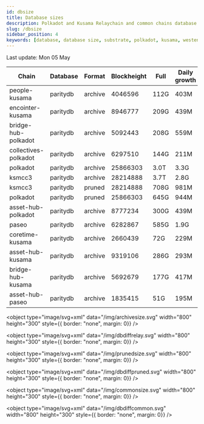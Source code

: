 ```yaml
---
id: dbsize
title: Database sizes
description: Polkadot and Kusama Relaychain and common chains database sizes
slug: /dbsize
sidebar_position: 4
keywords: [database, database size, substrate, polkadot, kusama, westend]
---
```



Last update: Mon 05 May

| Chain    | Database   | Format | Blockheight | Full         | Daily growth |
| ------------------------| ----------- | -------- | ------- | ---------- | ----- | 
| people-kusama | paritydb | archive | 4046596 | 112G | 403M |
| encointer-kusama | paritydb | archive | 8946777 | 209G | 439M |
| bridge-hub-polkadot | paritydb | archive | 5092443 | 208G | 559M |
| collectives-polkadot | paritydb | archive | 6297510 | 144G | 211M |
| polkadot | paritydb | archive | 25866303 | 3.0T | 3.3G |
| ksmcc3 | paritydb | archive | 28214888 | 3.7T | 2.8G |
| ksmcc3 | paritydb | pruned | 28214888 | 708G | 981M |
| polkadot | paritydb | pruned | 25866303 | 645G | 944M |
| asset-hub-polkadot | paritydb | archive | 8777234 | 300G | 439M |
| paseo | paritydb | archive | 6282867 | 585G | 1.9G |
| coretime-kusama | paritydb | archive | 2660439 | 72G | 229M |
| asset-hub-kusama | paritydb | archive | 9319106 | 286G | 293M |
| bridge-hub-kusama | paritydb | archive | 5692679 | 177G | 417M |
| asset-hub-paseo | paritydb | archive | 1835415 | 51G | 195M |
<object type="image/svg+xml" data="/img/archivesize.svg" width="800" height="300" style={{ border: "none", margin: 0}} />

<object type="image/svg+xml" data="/img/dbdiffrelay.svg" width="800" height="300" style={{ border: "none", margin: 0}} />

<object type="image/svg+xml" data="/img/prunedsize.svg" width="800" height="300" style={{ border: "none", margin: 0}} />

<object type="image/svg+xml" data="/img/dbdiffpruned.svg" width="800" height="300" style={{ border: "none", margin: 0}} />

<object type="image/svg+xml" data="/img/commonsize.svg" width="800" height="300" style={{ border: "none", margin: 0}} />

<object type="image/svg+xml" data="/img/dbdiffcommon.svg" width="800" height="300" style={{ border: "none", margin: 0}} />

